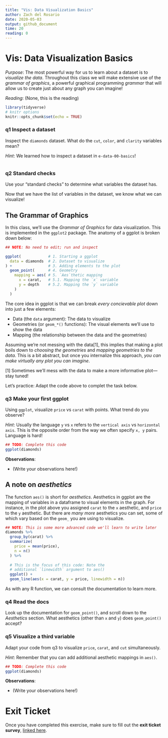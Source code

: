 ```yaml
---
title: "Vis: Data Visualization Basics"
author: Zach del Rosario
date: 2020-05-03
output: github_document
time: 20
reading: 0
---
```


# Vis: Data Visualization Basics

*Purpose*: The most powerful way for us to learn about a dataset is to _visualize the data_. Throughout this class we will make extensive use of the _grammar of graphics_, a powerful graphical programming _grammar_ that will allow us to create just about any graph you can imagine!

*Reading*: (None, this is the reading)

```r
library(tidyverse)
# knitr options
knitr::opts_chunk$set(echo = TRUE)
```

### __q1__ Inspect a dataset

Inspect the `diamonds` dataset. What do the `cut`, `color`, and `clarity` variables mean?

*Hint*: We learned how to inspect a dataset in `e-data-00-basics`!

```r
```

### __q2__ Standard checks

Use your "standard checks" to determine what variables the dataset has.


Now that we have the list of variables in the dataset, we know what we can visualize!

## The Grammar of Graphics

In this class, we'll use the *Grammar of Graphics* for data visualization. This is implemented in the `ggplot2` package. The anatomy of a ggplot is broken down below:

```r
## NOTE: No need to edit; run and inspect

ggplot(            # 1. Starting a ggplot
  data = diamonds  # 2. Dataset to visualize
) +                # 3. Adding elements to the plot
  geom_point(      # 4. Geometry
    mapping = aes( # 5. `Aes`thetic mapping
      x = carat,   # 5.1. Mapping the `x` variable
      y = depth    # 5.2. Mapping the `y` variable
    )
  )
```

The core idea in ggplot is that we can break *every concievable plot* down into just a few elements:

* Data (the `data` argument): The data to visualize
* Geometries (or `geom_*()` functions): The visual elements we'll use to show the data
* Mapping (the relationship between the data and the geometries)

Assuming we're not messing with the data[1], this implies that making a plot boils down to *choosing the geometries* and *mapping geometries to the data*. This is a bit abstract, but once you internalize this approach, *you can make virtually any plot you can imagine*.

[1] Sometimes we'll mess with the data to make a more informative plot---stay tuned!

Let's practice: Adapt the code above to complet the task below.

### __q3__ Make your first ggplot

Using `ggplot`, visualize `price` vs `carat` with points. What trend do you observe?

*Hint*: Usually the language `y` vs `x` refers to the `vertical axis` vs `horizontal axis`. This is the opposite order from the way we often specify `x, y` pairs. Language is hard!

```r
## TODO: Complete this code
ggplot(diamonds)
```

**Observations**:

- (Write your observations here!)

## A note on *aesthetics*

The function `aes()` is short for *aesthetics*. Aesthetics in ggplot are the mapping of variables in a dataframe to visual elements in the graph. For instance, in the plot above you assigned `carat` to the `x` aesthetic, and `price` to the `y` aesthetic. But there are *many more* aesthetics you can set, some of which vary based on the `geom_` you are using to visualize. 



```r
## NOTE: This is some more advanced code we'll learn to write later
diamonds %>% 
  group_by(carat) %>% 
  summarize(
    price = mean(price),
    n = n()
  ) %>% 
  
  # This is the focus of this code: Note the 
  # additional `linewidth` argument to aes()
  ggplot() +
  geom_line(aes(x = carat, y = price, linewidth = n))
```

As with any R function, we can consult the documentation to learn more.

### __q4__ Read the docs

Look up the documentation for `geom_point()`, and scroll down to the *Aesthetics* section. What aesthetics (other than `x` and `y`) does `geom_point()` accept?

### __q5__ Visualize a third variable

Adapt your code from q3 to visualize `price`, `carat`, and `cut` simultaneously.

*Hint*: Remember that you can add additional aesthetic mappings in `aes()`.

```r
## TODO: Complete this code
ggplot(diamonds)

```

**Observations**:

- (Write your observations here!)

<!-- include-exit-ticket -->
# Exit Ticket
<!-- -------------------------------------------------- -->

Once you have completed this exercise, make sure to fill out the **exit ticket survey**, [linked here](https://docs.google.com/forms/d/e/1FAIpQLSeuq2LFIwWcm05e8-JU84A3irdEL7JkXhMq5Xtoalib36LFHw/viewform?usp=pp_url&entry.693978880=e-vis00-basics-assignment.Rmd).
